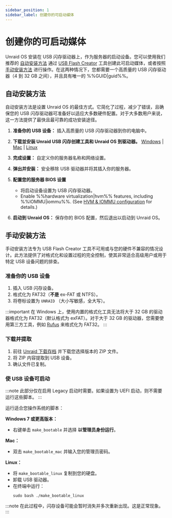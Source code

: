 ```yaml
---
sidebar_position: 1
sidebar_label: 创建你的可启动媒体
---
```


# 创建你的可启动媒体

Unraid OS 安装在 USB 闪存驱动器上，作为服务器的启动设备。您可以使用我们推荐的 [自动安装方法](./create-your-bootable-media.mdx#automated-install-method) 通过 [USB Flash Creator](https://unraid.net/download) 工具创建此可启动媒体，或者按照 [手动安装方法](./create-your-bootable-media.mdx#manual-install-method) 进行操作。在这两种情况下，您都需要一个高质量的 USB 闪存驱动器（4 到 32 GB 之间），并且具有唯一的 %%GUID|guid%%。

## 自动安装方法

自动安装方法是设置 Unraid OS 的最佳方式。它简化了过程，减少了错误，且确保您的 USB 闪存驱动器可准备好以适应大多数硬件配置。对于大多数用户来说，这一方法提供了最快且最可靠的成功安装途径。

1. **准备你的 USB 设备：**
   插入高质量的 USB 闪存驱动器到你的电脑中。

2. **下载並安装 Unraid USB 闪存创建工具和 Unraid OS 到驱动器。**
   [Windows](https://releases.unraid.net/dl/stable/usb-creator.exe) | [Mac](https://releases.unraid.net/dl/stable/usb-creator.dmg) | [Linux](https://releases.unraid.net/dl/stable/usb-creator.deb)

3. **完成设置：**
   自定义你的服务器名称和网络设置。

4. **弹出并安装：**
   安全移除 USB 驱动器并将其插入你的服务器。

5. **配置您的服务器 BIOS 设置**
   - 将启动设备设置为 USB 闪存驱动器。
   - Enable %%hardware virtualization|hvm%% features, including %%IOMMU|iommu%%.  (See [HVM & IOMMU configuration](../../using-unraid-to/create-virtual-machines/overview-and-system-prep.mdx#hvm--iommu-what-they-enable) for details.)

6. **启动到 Unraid OS：**
   保存你的 BIOS 配置，然后退出以启动到 Unraid OS。

## 手动安装方法

手动安装方法专为 USB Flash Creator 工具不可用或与您的硬件不兼容的情况设计。此方法提供了对格式化和设置过程的完全控制，使其非常适合高级用户或用于特定 USB 设备问题的排查。

### 准备你的 USB 设备

1. 插入 USB 闪存设备。
2. 格式化为 FAT32（**不是** ex-FAT 或 NTFS）。
3. 将卷标设置为 `UNRAID` （大小写敏感，全大写）。

:::important
在 Windows 上，使用内置的格式化工具无法将大于 32 GB 的驱动器格式化为 FAT32（默认格式为 exFAT）。对于大于 32 GB 的驱动器，您需要使用第三方工具，例如 [Rufus](https://rufus.ie/zh/) 来格式化为 FAT32。
:::

### 下载并提取

1. 前往 [Unraid 下载存档](../../download_list.mdx) 并下载您选择版本的 ZIP 文件。
2. 将 ZIP 内容提取到 USB 设备。
3. 确认文件已复制。

### 使 USB 设备可启动

:::note
此部分仅在启用 Legacy 启动时需要。如果设置为 UEFI 启动，则不需要运行这些脚本。
:::

运行适合您操作系统的脚本：

**Windows 7 或更高版本：**

- 右键单击 `make_bootable` 并选择 **以管理员身份运行**。

**Mac：**

- 双击 `make_bootable_mac` 并输入您的管理员密码。

**Linux：**

- 将 `make_bootable_linux` 复制到您的硬盘。
- 卸载 USB 驱动器。
- 在终端中运行：
  ```
  sudo bash ./make_bootable_linux
  ```

:::note
在此过程中，闪存设备可能会暂时消失并多次重新出现。这是正常现象。
:::

